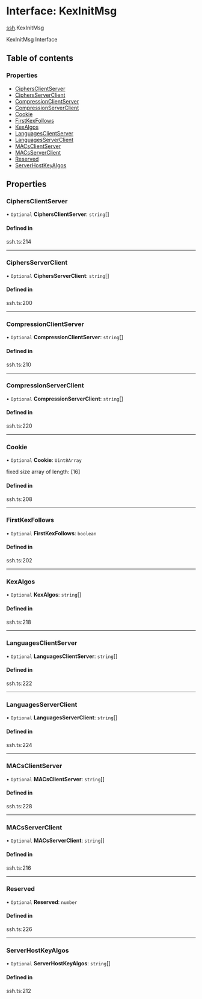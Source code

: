 # Interface: KexInitMsg

[ssh](/templates/protocols/javascript/modules/ssh).KexInitMsg

KexInitMsg Interface

## Table of contents

### Properties

- [CiphersClientServer](/templates/protocols/javascript/modules/ssh.KexInitMsg#ciphersclientserver)
- [CiphersServerClient](/templates/protocols/javascript/modules/ssh.KexInitMsg#ciphersserverclient)
- [CompressionClientServer](/templates/protocols/javascript/modules/ssh.KexInitMsg#compressionclientserver)
- [CompressionServerClient](/templates/protocols/javascript/modules/ssh.KexInitMsg#compressionserverclient)
- [Cookie](/templates/protocols/javascript/modules/ssh.KexInitMsg#cookie)
- [FirstKexFollows](/templates/protocols/javascript/modules/ssh.KexInitMsg#firstkexfollows)
- [KexAlgos](/templates/protocols/javascript/modules/ssh.KexInitMsg#kexalgos)
- [LanguagesClientServer](/templates/protocols/javascript/modules/ssh.KexInitMsg#languagesclientserver)
- [LanguagesServerClient](/templates/protocols/javascript/modules/ssh.KexInitMsg#languagesserverclient)
- [MACsClientServer](/templates/protocols/javascript/modules/ssh.KexInitMsg#macsclientserver)
- [MACsServerClient](/templates/protocols/javascript/modules/ssh.KexInitMsg#macsserverclient)
- [Reserved](/templates/protocols/javascript/modules/ssh.KexInitMsg#reserved)
- [ServerHostKeyAlgos](/templates/protocols/javascript/modules/ssh.KexInitMsg#serverhostkeyalgos)

## Properties

### CiphersClientServer

• `Optional` **CiphersClientServer**: `string`[]

#### Defined in

ssh.ts:214

___

### CiphersServerClient

• `Optional` **CiphersServerClient**: `string`[]

#### Defined in

ssh.ts:200

___

### CompressionClientServer

• `Optional` **CompressionClientServer**: `string`[]

#### Defined in

ssh.ts:210

___

### CompressionServerClient

• `Optional` **CompressionServerClient**: `string`[]

#### Defined in

ssh.ts:220

___

### Cookie

• `Optional` **Cookie**: `Uint8Array`

fixed size array of length: [16]

#### Defined in

ssh.ts:208

___

### FirstKexFollows

• `Optional` **FirstKexFollows**: `boolean`

#### Defined in

ssh.ts:202

___

### KexAlgos

• `Optional` **KexAlgos**: `string`[]

#### Defined in

ssh.ts:218

___

### LanguagesClientServer

• `Optional` **LanguagesClientServer**: `string`[]

#### Defined in

ssh.ts:222

___

### LanguagesServerClient

• `Optional` **LanguagesServerClient**: `string`[]

#### Defined in

ssh.ts:224

___

### MACsClientServer

• `Optional` **MACsClientServer**: `string`[]

#### Defined in

ssh.ts:228

___

### MACsServerClient

• `Optional` **MACsServerClient**: `string`[]

#### Defined in

ssh.ts:216

___

### Reserved

• `Optional` **Reserved**: `number`

#### Defined in

ssh.ts:226

___

### ServerHostKeyAlgos

• `Optional` **ServerHostKeyAlgos**: `string`[]

#### Defined in

ssh.ts:212
